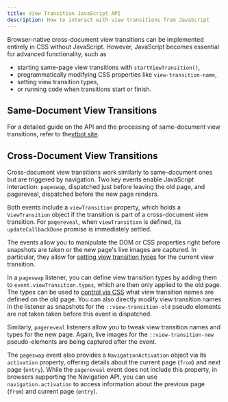 ```yaml
---
title: View Transition JavaScript API
description: How to interact with view transitions from JavaScript
---
```


Browser-native cross-document view transitions can be implemented entirely in CSS without JavaScript. However, JavaScript becomes essential for advanced functionality, such as
- starting same-page view transitions with `startViewTransition()`,
- programmatically modifying CSS properties like `view-transition-name`,
- setting view transition types,
- or running code when transitions start or finish.


## Same-Document View Transitions
For a detailed guide on the API and the processing of same-document view transitions, refer to the[vtbot site](https://events-3bg.pages.dev/jotter/api/details/).

## Cross-Document View Transitions

Cross-document view transitions work similarly to same-document ones but are triggered by navigation. Two key events enable JavaScript interaction: `pageswap`, dispatched just before leaving the old page, and pagereveal, dispatched before the new page renders.

Both events include a `viewTransition` property, which holds a `ViewTransition` object if the transition is part of a cross-document view transition. For `pagereveal`, when `viewTransition` is defined, its `updateCallbackDone` promise is immediately settled.

The events allow you to manipulate the DOM or CSS properties right before snapshots are taken or the new page's live images are captured. In particular, they allow for [setting view transition types](/basics/styling/#-with-types) for the current view transition.

In a `pageswap` listener, you can define view transition types by adding them to `event.viewTransition.types`, which are then only applied to the old page. The types can be used to [control via CSS](/tools/turn-signal/#switching-transition-names) what view transition names are defined on the old page. You can also directly modify view transition names in the listener as snapshots for the `::view-transition-old` pseudo elements are not taken taken before this event is dispatched.

Similarly, `pagereveal` listeners allow you to tweak view transition names and types for the new page. Again, live images for the `::view-transition-new` pseudo-elements are being captured after the event.


The `pageswap` event also provides a `NavigationActivation` object via its `activation` property, offering details about the current page (`from`) and next page (`entry`). While the `pagereveal` event does not include this property, in browsers supporting the Navigation API, you can use `navigation.activation` to access information about the previous page (`from`) and current page (`entry`).